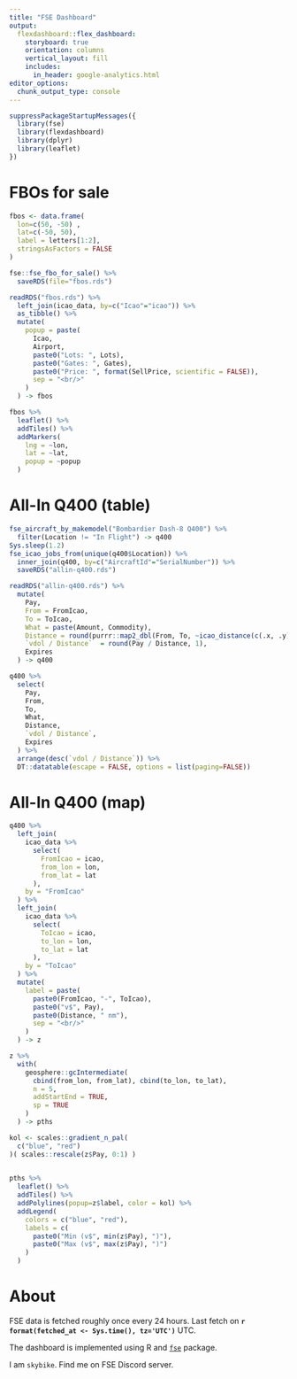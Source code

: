 ```yaml
---
title: "FSE Dashboard"
output: 
  flexdashboard::flex_dashboard:
    storyboard: true
    orientation: columns
    vertical_layout: fill
    includes:
      in_header: google-analytics.html
editor_options: 
  chunk_output_type: console
---
```


```r
suppressPackageStartupMessages({
  library(fse)
  library(flexdashboard)
  library(dplyr)
  library(leaflet)
})
```





# FBOs for sale

```r
fbos <- data.frame(
  lon=c(50, -50) , 
  lat=c(-50, 50),
  label = letters[1:2],
  stringsAsFactors = FALSE
)
```

```r
fse::fse_fbo_for_sale() %>%
  saveRDS(file="fbos.rds")
```

```r
readRDS("fbos.rds") %>%
  left_join(icao_data, by=c("Icao"="icao")) %>%
  as_tibble() %>%
  mutate(
    popup = paste(
      Icao, 
      Airport, 
      paste0("Lots: ", Lots), 
      paste0("Gates: ", Gates), 
      paste0("Price: ", format(SellPrice, scientific = FALSE)),
      sep = "<br/>"
    )
  ) -> fbos
```


```r
fbos %>%
  leaflet() %>%
  addTiles() %>%
  addMarkers(
    lng = ~lon, 
    lat = ~lat, 
    popup = ~popup
  )
```




















# All-In Q400 (table)

```r
fse_aircraft_by_makemodel("Bombardier Dash-8 Q400") %>%
  filter(Location != "In Flight") -> q400
Sys.sleep(1.2)
fse_icao_jobs_from(unique(q400$Location)) %>%
  inner_join(q400, by=c("AircraftId"="SerialNumber")) %>%
  saveRDS("allin-q400.rds")
```

```r
readRDS("allin-q400.rds") %>%
  mutate(
    Pay,
    From = FromIcao, 
    To = ToIcao, 
    What = paste(Amount, Commodity),
    Distance = round(purrr::map2_dbl(From, To, ~icao_distance(c(.x, .y)))),
    `vdol / Distance`  = round(Pay / Distance, 1),
    Expires
  ) -> q400
```

```r
q400 %>%
  select(
    Pay,
    From, 
    To, 
    What,
    Distance,
    `vdol / Distance`,
    Expires
  ) %>%
  arrange(desc(`vdol / Distance`)) %>%
  DT::datatable(escape = FALSE, options = list(paging=FALSE))
```

# All-In Q400 (map)

```r
q400 %>%
  left_join(
    icao_data %>%
      select(
        FromIcao = icao,
        from_lon = lon,
        from_lat = lat
      ),
    by = "FromIcao"
  ) %>%
  left_join(
    icao_data %>%
      select(
        ToIcao = icao,
        to_lon = lon,
        to_lat = lat
      ),
    by = "ToIcao"
  ) %>%
  mutate(
    label = paste(
      paste0(FromIcao, "-", ToIcao),
      paste0("v$", Pay),
      paste0(Distance, " nm"),
      sep = "<br/>"
    )
  ) -> z

z %>%
  with(
    geosphere::gcIntermediate(
      cbind(from_lon, from_lat), cbind(to_lon, to_lat),
      n = 5,
      addStartEnd = TRUE,
      sp = TRUE
    )
  ) -> pths

kol <- scales::gradient_n_pal(
  c("blue", "red")
)( scales::rescale(z$Pay, 0:1) )
  

pths %>%
  leaflet() %>%
  addTiles() %>%
  addPolylines(popup=z$label, color = kol) %>%
  addLegend(
    colors = c("blue", "red"), 
    labels = c( 
      paste0("Min (v$", min(z$Pay), ")"),
      paste0("Max (v$", max(z$Pay), ")")
    )
  )
```










# About

FSE data is fetched roughly once every 24 hours. Last fetch on **`r format(fetched_at <- Sys.time(), tz='UTC')`** UTC.

The dashboard is implemented using R and [`fse`](https://github.com/rfse/fse) package.

I am `skybike`. Find me on FSE Discord server.
